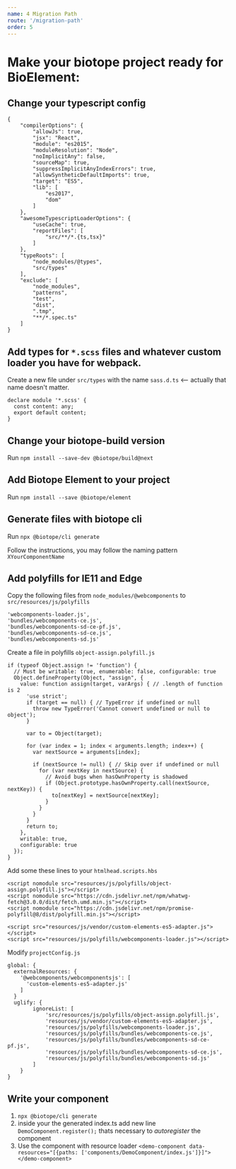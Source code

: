 ```yaml
---
name: 4 Migration Path
route: '/migration-path'
order: 5
---
```


# Make your biotope project ready for BioElement:

## Change your typescript config
```
{
	"compilerOptions": {
		"allowJs": true,
		"jsx": "React",
		"module": "es2015",
		"moduleResolution": "Node",
		"noImplicitAny": false,
		"sourceMap": true,
		"suppressImplicitAnyIndexErrors": true,
		"allowSyntheticDefaultImports": true,
		"target": "ES5",
		"lib": [
			"es2017",
			"dom"
		]
	},
	"awesomeTypescriptLoaderOptions": {
		"useCache": true,
		"reportFiles": [
			"src/**/*.{ts,tsx}"
		]
	},
	"typeRoots": [
		"node_modules/@types",
		"src/types"
	],
	"exclude": [
		"node_modules",
		"patterns",
		"test",
		"dist",
		".tmp",
		"**/*.spec.ts"
	]
}
```

## Add types for `*.scss` files and whatever custom loader you have for webpack.

Create a new file under `src/types` with the name `sass.d.ts` <-- actually that name doesn't matter.
```
declare module '*.scss' {
  const content: any;
  export default content;
}
```

## Change your biotope-build version
Run `npm install --save-dev @biotope/build@next`

## Add Biotope Element to your project
Run `npm install --save @biotope/element`

## Generate files with biotope cli
Run `npx @biotope/cli generate`

Follow the instructions, you may follow the naming pattern `XYourComponentName`

## Add polyfills for IE11 and Edge
Copy the following files from `node_modules/@webcomponents` to `src/resources/js/polyfills`
```
'webcomponents-loader.js',
'bundles/webcomponents-ce.js',
'bundles/webcomponents-sd-ce-pf.js',
'bundles/webcomponents-sd-ce.js',
'bundles/webcomponents-sd.js'
```

Create a file in polyfills `object-assign.polyfill.js`

```
if (typeof Object.assign != 'function') {
  // Must be writable: true, enumerable: false, configurable: true
  Object.defineProperty(Object, "assign", {
    value: function assign(target, varArgs) { // .length of function is 2
      'use strict';
      if (target == null) { // TypeError if undefined or null
        throw new TypeError('Cannot convert undefined or null to object');
      }

      var to = Object(target);

      for (var index = 1; index < arguments.length; index++) {
        var nextSource = arguments[index];

        if (nextSource != null) { // Skip over if undefined or null
          for (var nextKey in nextSource) {
            // Avoid bugs when hasOwnProperty is shadowed
            if (Object.prototype.hasOwnProperty.call(nextSource, nextKey)) {
              to[nextKey] = nextSource[nextKey];
            }
          }
        }
      }
      return to;
    },
    writable: true,
    configurable: true
  });
}
```

Add some these lines to your `htmlhead.scripts.hbs`
```
<script nomodule src="resources/js/polyfills/object-assign.polyfill.js"></script>
<script nomodule src="https://cdn.jsdelivr.net/npm/whatwg-fetch@3.0.0/dist/fetch.umd.min.js"></script>
<script nomodule src="https://cdn.jsdelivr.net/npm/promise-polyfill@8/dist/polyfill.min.js"></script>

<script src="resources/js/vendor/custom-elements-es5-adapter.js"></script>
<script src="resources/js/polyfills/webcomponents-loader.js"></script>
```

Modify `projectConfig.js`
```
global: {
  externalResources: {
    '@webcomponents/webcomponentsjs': [
      'custom-elements-es5-adapter.js'
    ]
  }
  uglify: {
		ignoreList: [
			'src/resources/js/polyfills/object-assign.polyfill.js',
			'resources/js/vendor/custom-elements-es5-adapter.js',
			'resources/js/polyfills/webcomponents-loader.js',
			'resources/js/polyfills/bundles/webcomponents-ce.js',
			'resources/js/polyfills/bundles/webcomponents-sd-ce-pf.js',
			'resources/js/polyfills/bundles/webcomponents-sd-ce.js',
			'resources/js/polyfills/bundles/webcomponents-sd.js'
		]
	}
}
```


## Write your component

1. `npx @biotope/cli generate`
2. inside your the generated index.ts add new line `DemoComponent.register();` thats necessary to *autoregister* the component
3. Use the component with resource loader `<demo-component data-resources="[{paths: ['components/DemoComponent/index.js']}]"></demo-component>`



